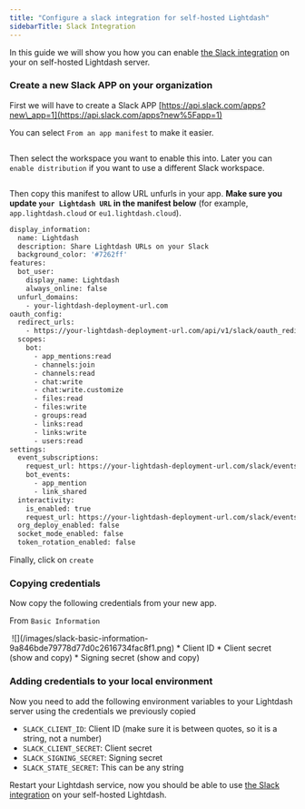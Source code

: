 ```yaml
---
title: "Configure a slack integration for self-hosted Lightdash"
sidebarTitle: Slack Integration
---
```


In this guide we will show you how you can enable [the Slack integration](/references/slack-integration) on your on self-hosted Lightdash server.

### Create a new Slack APP on your organization[](#create-a-new-slack-app-on-your-organization "Direct link to Create a new Slack APP on your organization")

First we will have to create a Slack APP [https://api.slack.com/apps?new\_app=1](https://api.slack.com/apps?new%5Fapp=1)

You can select `From an app manifest` to make it easier.

<Frame>
  <img src="/images/slack-create-new-app-2d375ed270fefd13d61b835a38a22080.png" alt=""/>
</Frame>


Then select the workspace you want to enable this into. Later you can `enable distribution` if you want to use a different Slack workspace.

<Frame>
  <img src="/images/slack-select-worskpace-d078476820529509c8ef925794f931bc.png" alt=""/>
</Frame>


Then copy this manifest to allow URL unfurls in your app. **Make sure you update `your Lightdash URL` in the manifest below** (for example, `app.lightdash.cloud` or `eu1.lightdash.cloud`).

```bash
display_information:
  name: Lightdash
  description: Share Lightdash URLs on your Slack
  background_color: '#7262ff'
features:
  bot_user:
    display_name: Lightdash
    always_online: false
  unfurl_domains:
    - your-lightdash-deployment-url.com
oauth_config:
  redirect_urls:
    - https://your-lightdash-deployment-url.com/api/v1/slack/oauth_redirect
  scopes:
    bot:
      - app_mentions:read
      - channels:join
      - channels:read
      - chat:write
      - chat:write.customize
      - files:read
      - files:write
      - groups:read
      - links:read
      - links:write
      - users:read
settings:
  event_subscriptions:
    request_url: https://your-lightdash-deployment-url.com/slack/events
    bot_events:
      - app_mention
      - link_shared
  interactivity:
    is_enabled: true
    request_url: https://your-lightdash-deployment-url.com/slack/events
  org_deploy_enabled: false
  socket_mode_enabled: false
  token_rotation_enabled: false

```

Finally, click on `create`

### Copying credentials[](#copying-credentials "Direct link to Copying credentials")

Now copy the following credentials from your new app.

From `Basic Information`

<Frame>
  <img src="" alt=""/>
</Frame>
![](/images/slack-basic-information-9a846bde79778d77d0c2616734fac8f1.png)
* Client ID
* Client secret (show and copy)
* Signing secret (show and copy)

### Adding credentials to your local environment[](#adding-credentials-to-your-local-environment "Direct link to Adding credentials to your local environment")

Now you need to add the following environment variables to your Lightdash server using the credentials we previously copied

* `SLACK_CLIENT_ID`: Client ID (make sure it is between quotes, so it is a string, not a number)
* `SLACK_CLIENT_SECRET`: Client secret
* `SLACK_SIGNING_SECRET`: Signing secret
* `SLACK_STATE_SECRET`: This can be any string

Restart your Lightdash service, now you should be able to use [the Slack integration](/references/slack-integration) on your self-hosted Lightdash.
